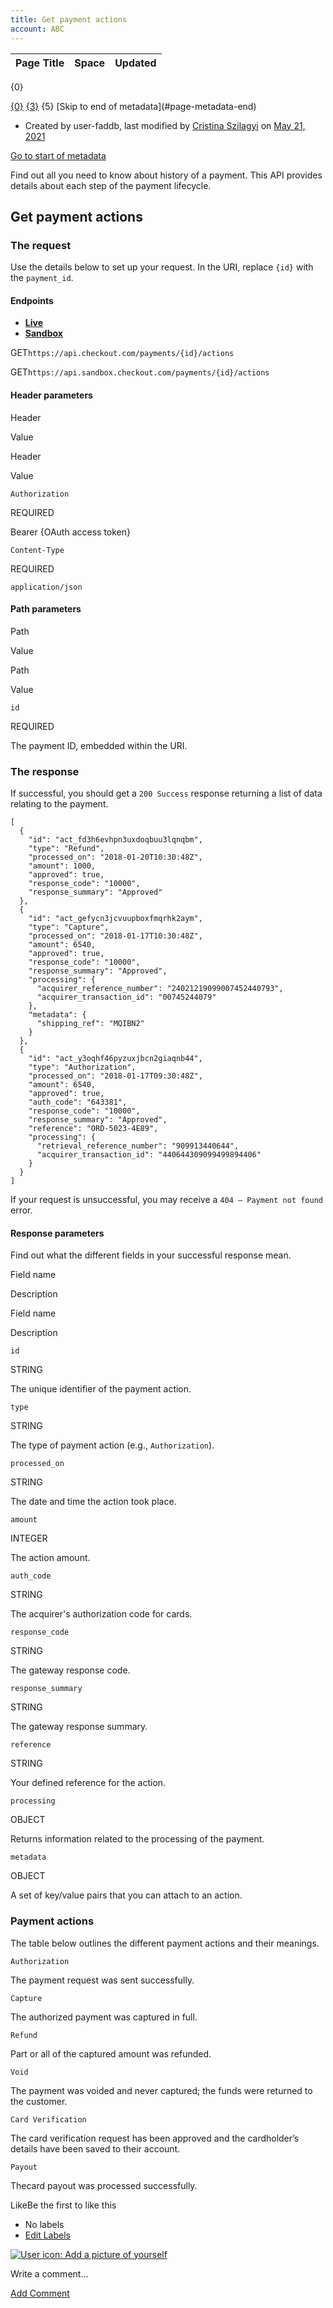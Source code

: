 ```yaml
---
title: Get payment actions
account: ABC
---
```


<table class="aui"> <thead> <tr class="header"> <th class="search-result-title">Page Title</th> <th class="search-result-space">Space</th> <th class="search-result-date">Updated</th> </tr> </thead> </table> <p class="search-result-count">{0}</p> <tr class="search-result"> <td class="search-result-title"><a href="{1}" class="content-type-{2}"><span>{0}</span></a></td> <td class="search-result-space"><a class="space" href="/display/{4}/" title="{3}">{3}</a></td> <td class="search-result-date"><span class="date" title="{6}">{5}</span></td> </tr> [Skip to end of metadata](#page-metadata-end)

*   Created by user-faddb, last modified by [Cristina Szilagyi](    /display/~cristina.szilagyi
    ) on [May 21, 2021](/pages/diffpagesbyversion.action?pageId=8488218&selectedPageVersions=6&selectedPageVersions=7 "Show changes")

[Go to start of metadata](#page-metadata-start)

Find out all you need to know about history of a payment. This API provides details about each step of the payment lifecycle.

Get payment actions
-------------------

### The request

Use the details below to set up your request. In the URI, replace `{id}` with the `payment_id`.

#### Endpoints

*   [**Live**](#tabs-08435528-5f39-41b2-81ff-393876e0d0a0-1)
*   [**Sandbox**](#tabs-08435528-5f39-41b2-81ff-393876e0d0a0-2)

GET`https://api.checkout.com/payments/{id}/actions`

GET`https://api.sandbox.checkout.com/payments/{id}/actions`

#### Header parameters

Header

Value

Header

Value

`Authorization`

REQUIRED

Bearer {OAuth access token}  

`Content-Type`

REQUIRED

`application/json`

#### Path parameters

Path

Value

Path

Value

`id`

REQUIRED

The payment ID, embedded within the URI.

### The response

If successful, you should get a `200 Success` response returning a list of data relating to the payment.

    [
      {
        "id": "act_fd3h6evhpn3uxdoqbuu3lqnqbm",
        "type": "Refund",
        "processed_on": "2018-01-20T10:30:48Z",
        "amount": 1000,
        "approved": true,
        "response_code": "10000",
        "response_summary": "Approved"
      },
      {
        "id": "act_gefycn3jcvuupboxfmqrhk2aym",
        "type": "Capture",
        "processed_on": "2018-01-17T10:30:48Z",
        "amount": 6540,
        "approved": true,
        "response_code": "10000",
        "response_summary": "Approved",
        "processing": {
          "acquirer_reference_number": "24021219099007452440793",
          "acquirer_transaction_id": "00745244079"
        },
        "metadata": {
          "shipping_ref": "MQIBN2"
        }
      },
      {
        "id": "act_y3oqhf46pyzuxjbcn2giaqnb44",
        "type": "Authorization",
        "processed_on": "2018-01-17T09:30:48Z",
        "amount": 6540,
        "approved": true,
        "auth_code": "643381",
        "response_code": "10000",
        "response_summary": "Approved",
        "reference": "ORD-5023-4E89",
        "processing": {
          "retrieval_reference_number": "909913440644",
          "acquirer_transaction_id": "440644309099499894406"
        }
      }
    ]

If your request is unsuccessful, you may receive a `404 – Payment not found` error.

#### Response parameters

Find out what the different fields in your successful response mean.

Field name

Description

Field name

Description

`id`

STRING

The unique identifier of the payment action.

`type`

STRING

The type of payment action (e.g., `Authorization`).

`processed_on`

STRING

The date and time the action took place.

`amount`

INTEGER

The action amount.

`auth_code`

STRING

The acquirer's authorization code for cards.

`response_code`

STRING

The gateway response code.

`response_summary`

STRING

The gateway response summary.

`reference`

STRING

Your defined reference for the action.

`processing`

OBJECT

Returns information related to the processing of the payment.

`metadata`

OBJECT

A set of key/value pairs that you can attach to an action.

### Payment actions

The table below outlines the different payment actions and their meanings.

`Authorization`

The payment request was sent successfully.

`Capture`

The authorized payment was captured in full.

`Refund`

Part or all of the captured amount was refunded.

`Void`

The payment was voided and never captured; the funds were returned to the customer.

`Card Verification`

The card verification request has been approved and the cardholder’s details have been saved to their account.

`Payout`

Thecard payout was processed successfully.

LikeBe the first to like this

*   No labels
*   [Edit Labels](# "Edit Labels (Type 'l')")

[![User icon: Add a picture of yourself](/s/en_GB/7901/abf7b35644d5a5d1d7e4b0969a83e8eb2b569fb5/_/images/icons/profilepics/add_profile_pic.svg)](/users/profile/editmyprofilepicture.action)

Write a comment…

[Add Comment](/display/x/Get+payment+actions?showComments=true&showCommentArea=true#addcomment)